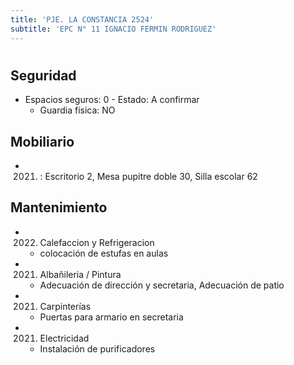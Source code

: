 ```yaml
---
title: 'PJE. LA CONSTANCIA 2524'
subtitle: 'EPC N° 11 IGNACIO FERMIN RODRIGUEZ'
---
```


#


## Seguridad

*  Espacios seguros: 0 - Estado: A confirmar 
    + Guardia física: NO





## Mobiliario

*  (2021) : Escritorio 2, Mesa pupitre doble 30, Silla escolar 62 





## Mantenimiento

*  (2022) Calefaccion y Refrigeracion 
    + colocación de estufas en aulas

*  (2021) Albañileria / Pintura 
    + Adecuación de dirección y secretaria, Adecuación de patio

*  (2021) Carpinterías 
    + Puertas para armario en secretaria

*  (2021) Electricidad 
    + Instalación de purificadores



